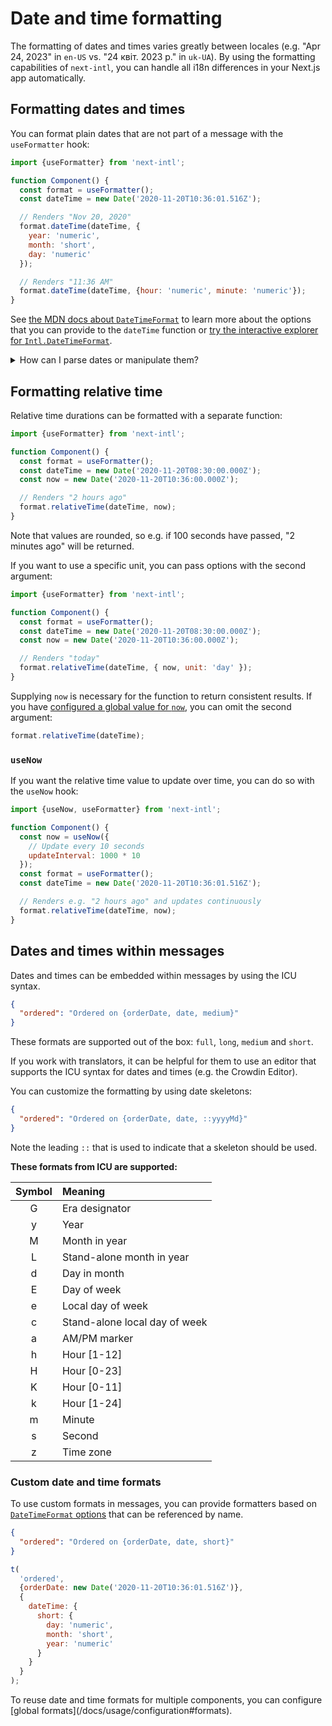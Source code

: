 
# Date and time formatting

The formatting of dates and times varies greatly between locales (e.g. "Apr 24, 2023" in `en-US` vs. "24 квіт. 2023 р." in `uk-UA`). By using the formatting capabilities of `next-intl`, you can handle all i18n differences in your Next.js app automatically.

## Formatting dates and times

You can format plain dates that are not part of a message with the `useFormatter` hook:

```js
import {useFormatter} from 'next-intl';

function Component() {
  const format = useFormatter();
  const dateTime = new Date('2020-11-20T10:36:01.516Z');

  // Renders "Nov 20, 2020"
  format.dateTime(dateTime, {
    year: 'numeric',
    month: 'short',
    day: 'numeric'
  });

  // Renders "11:36 AM"
  format.dateTime(dateTime, {hour: 'numeric', minute: 'numeric'});
}
```

See [the MDN docs about `DateTimeFormat`](https://developer.mozilla.org/en-US/docs/Web/JavaScript/Reference/Global_Objects/Intl/DateTimeFormat#Using_options) to learn more about the options that you can provide to the `dateTime` function or [try the interactive explorer for `Intl.DateTimeFormat`](https://www.intl-explorer.com/DateTimeFormat).

<details>
<summary>How can I parse dates or manipulate them?</summary>

Since `next-intl` is only concerned with formatting dates, you can use a library like [date-fns](https://date-fns.org/) to manipulate them.

To parse dates, you can pass them to [the `Date` constructor](https://developer.mozilla.org/en-US/docs/Web/JavaScript/Reference/Global_Objects/Date/Date).

```tsx
import {subDays} from 'date-fns';

// Make sure your date string conforms to ISO 8601
const date = new Date('2020-11-20T10:36:01.516Z');

// 2020-11-18T10:36:01.516Z
const twoDaysAgo = subDays(date, 2);
```

</details>

## Formatting relative time

Relative time durations can be formatted with a separate function:

```js
import {useFormatter} from 'next-intl';

function Component() {
  const format = useFormatter();
  const dateTime = new Date('2020-11-20T08:30:00.000Z');
  const now = new Date('2020-11-20T10:36:00.000Z');

  // Renders "2 hours ago"
  format.relativeTime(dateTime, now);
}
```

Note that values are rounded, so e.g. if 100 seconds have passed, "2 minutes ago" will be returned.

If you want to use a specific unit, you can pass options with the second argument:

```js
import {useFormatter} from 'next-intl';

function Component() {
  const format = useFormatter();
  const dateTime = new Date('2020-11-20T08:30:00.000Z');
  const now = new Date('2020-11-20T10:36:00.000Z');

  // Renders "today"
  format.relativeTime(dateTime, { now, unit: 'day' });
}
```

Supplying `now` is necessary for the function to return consistent results. If you have [configured a global value for `now`](/docs/usage/configuration#now), you can omit the second argument:

```js
format.relativeTime(dateTime);
```

### `useNow`

If you want the relative time value to update over time, you can do so with the `useNow` hook:

```js
import {useNow, useFormatter} from 'next-intl';

function Component() {
  const now = useNow({
    // Update every 10 seconds
    updateInterval: 1000 * 10
  });
  const format = useFormatter();
  const dateTime = new Date('2020-11-20T10:36:01.516Z');

  // Renders e.g. "2 hours ago" and updates continuously
  format.relativeTime(dateTime, now);
}
```

## Dates and times within messages

Dates and times can be embedded within messages by using the ICU syntax.

```json filename="en.json"
{
  "ordered": "Ordered on {orderDate, date, medium}"
}
```

These formats are supported out of the box: `full`, `long`, `medium` and `short`.

<Callout>

If you work with translators, it can be helpful for them to use an editor that supports the ICU syntax for dates and times (e.g. the <PartnerContentLink name="dates-times-messages" href="https://support.crowdin.com/icu-message-syntax/#date-time">Crowdin Editor</PartnerContentLink>).

</Callout>

You can customize the formatting by using date skeletons:

```json filename="en.json"
{
  "ordered": "Ordered on {orderDate, date, ::yyyyMd}"
}
```

Note the leading `::` that is used to indicate that a skeleton should be used.

**These formats from ICU are supported:**

| Symbol | Meaning                       |
| :----: | :---------------------------- |
|   G    | Era designator                |
|   y    | Year                          |
|   M    | Month in year                 |
|   L    | Stand-alone month in year     |
|   d    | Day in month                  |
|   E    | Day of week                   |
|   e    | Local day of week             |
|   c    | Stand-alone local day of week |
|   a    | AM/PM marker                  |
|   h    | Hour [1-12]                   |
|   H    | Hour [0-23]                   |
|   K    | Hour [0-11]                   |
|   k    | Hour [1-24]                   |
|   m    | Minute                        |
|   s    | Second                        |
|   z    | Time zone                     |

### Custom date and time formats

To use custom formats in messages, you can provide formatters based on [`DateTimeFormat` options](https://developer.mozilla.org/en-US/docs/Web/JavaScript/Reference/Global_Objects/Intl/DateTimeFormat#Using_options) that can be referenced by name.

```json filename="en.json"
{
  "ordered": "Ordered on {orderDate, date, short}"
}
```

```js
t(
  'ordered',
  {orderDate: new Date('2020-11-20T10:36:01.516Z')},
  {
    dateTime: {
      short: {
        day: 'numeric',
        month: 'short',
        year: 'numeric'
      }
    }
  }
);
```

<Callout>
  To reuse date and time formats for multiple components, you can configure
  [global formats](/docs/usage/configuration#formats).
</Callout>
